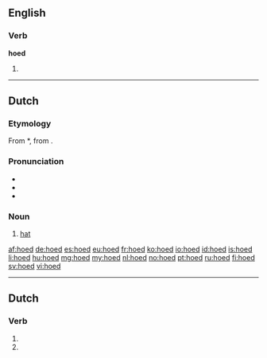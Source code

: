 ==English==
===Verb===
'''hoed'''

# {{past of|hoe}}

----
==Dutch==

===Etymology===
From {{etyl|odt|nl}} *{{term||huot|lang=odt}}, from {{proto|Germanic|hōdaz|lang=nl}}.

===Pronunciation===
* {{rhymes|ut|lang=nl}}
* {{IPA|/ɦuːt/|/huːt/|lang=nl}}
* {{audio|Nl-hoed.ogg|Audio}}

===Noun===
{{nl-noun|g=m|pl=hoeden|diminutive=hoedje}}

# [[hat]]

[[af:hoed]]
[[de:hoed]]
[[es:hoed]]
[[eu:hoed]]
[[fr:hoed]]
[[ko:hoed]]
[[io:hoed]]
[[id:hoed]]
[[is:hoed]]
[[li:hoed]]
[[hu:hoed]]
[[mg:hoed]]
[[my:hoed]]
[[nl:hoed]]
[[no:hoed]]
[[pt:hoed]]
[[ru:hoed]]
[[fi:hoed]]
[[sv:hoed]]
[[vi:hoed]]

----
==Dutch==
===Verb===
{{infl|nl|verb form}}

# {{nl-verb-form|p=1|n=sg|t=pres|m=ind|hoeden}}
# {{nl-verb-form|m=imp|hoeden}}
{{rfc-auto}}